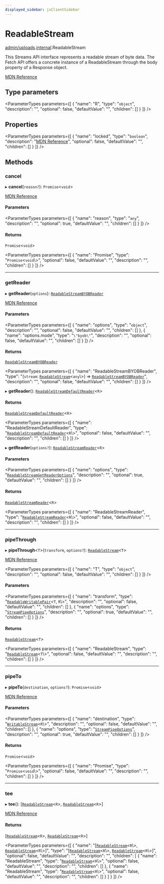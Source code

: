 ```yaml
---
displayed_sidebar: jsClientSidebar
---
```



# ReadableStream

[admin/uploads](../../modules/admin_uploads.mdx).[internal](../../admin_uploads/modules/admin_uploads.internal.mdx).ReadableStream

This Streams API interface represents a readable stream of byte data. The Fetch API offers a concrete instance of a ReadableStream through the body property of a Response object.

[MDN Reference](https://developer.mozilla.org/docs/Web/API/ReadableStream)

## Type parameters

<ParameterTypes parameters={[
  {
    "name": "R",
    "type": "`object`",
    "description": "",
    "optional": false,
    "defaultValue": "",
    "children": []
  }
]} />

## Properties

<ParameterTypes parameters={[
  {
    "name": "locked",
    "type": "`boolean`",
    "description": "[MDN Reference](https://developer.mozilla.org/docs/Web/API/ReadableStream/locked)",
    "optional": false,
    "defaultValue": "",
    "children": []
  }
]} />

## Methods

### cancel

▸ **cancel**(`reason?`): `Promise`<`void`\>

[MDN Reference](https://developer.mozilla.org/docs/Web/API/ReadableStream/cancel)

#### Parameters

<ParameterTypes parameters={[
  {
    "name": "reason",
    "type": "`any`",
    "description": "",
    "optional": true,
    "defaultValue": "",
    "children": []
  }
]} />

#### Returns

`Promise`<`void`\>

<ParameterTypes parameters={[
  {
    "name": "Promise",
    "type": "`Promise`<`void`\\>",
    "optional": false,
    "defaultValue": "",
    "description": "",
    "children": []
  }
]} />

___

### getReader

▸ **getReader**(`options`): [`ReadableStreamBYOBReader`](../../admin_uploads/modules/admin_uploads.internal.mdx#readablestreambyobreader)

[MDN Reference](https://developer.mozilla.org/docs/Web/API/ReadableStream/getReader)

#### Parameters

<ParameterTypes parameters={[
  {
    "name": "options",
    "type": "`object`",
    "description": "",
    "optional": false,
    "defaultValue": "",
    "children": []
  },
  {
    "name": "options.mode",
    "type": "``\"byob\"``",
    "description": "",
    "optional": false,
    "defaultValue": "",
    "children": []
  }
]} />

#### Returns

[`ReadableStreamBYOBReader`](../../admin_uploads/modules/admin_uploads.internal.mdx#readablestreambyobreader)

<ParameterTypes parameters={[
  {
    "name": "ReadableStreamBYOBReader",
    "type": "(`stream`: [`ReadableStream`](../../admin_uploads/modules/admin_uploads.internal.mdx#readablestream)<`any`\\>) => [`ReadableStreamBYOBReader`](../../admin_uploads/modules/admin_uploads.internal.mdx#readablestreambyobreader)",
    "description": "",
    "optional": false,
    "defaultValue": "",
    "children": []
  }
]} />

▸ **getReader**(): [`ReadableStreamDefaultReader`](../../admin_uploads/modules/admin_uploads.internal.mdx#readablestreamdefaultreader)<`R`\>

#### Returns

[`ReadableStreamDefaultReader`](../../admin_uploads/modules/admin_uploads.internal.mdx#readablestreamdefaultreader)<`R`\>

<ParameterTypes parameters={[
  {
    "name": "ReadableStreamDefaultReader",
    "type": "[`ReadableStreamDefaultReader`](../../admin_uploads/modules/admin_uploads.internal.mdx#readablestreamdefaultreader)<`R`\\>",
    "optional": false,
    "defaultValue": "",
    "description": "",
    "children": []
  }
]} />

▸ **getReader**(`options?`): [`ReadableStreamReader`](../../admin_uploads/modules/admin_uploads.internal.mdx#readablestreamreader)<`R`\>

#### Parameters

<ParameterTypes parameters={[
  {
    "name": "options",
    "type": "[`ReadableStreamGetReaderOptions`](admin_uploads.internal.ReadableStreamGetReaderOptions.mdx)",
    "description": "",
    "optional": true,
    "defaultValue": "",
    "children": []
  }
]} />

#### Returns

[`ReadableStreamReader`](../../admin_uploads/modules/admin_uploads.internal.mdx#readablestreamreader)<`R`\>

<ParameterTypes parameters={[
  {
    "name": "ReadableStreamReader",
    "type": "[`ReadableStreamReader`](../../admin_uploads/modules/admin_uploads.internal.mdx#readablestreamreader)<`R`\\>",
    "optional": false,
    "defaultValue": "",
    "description": "",
    "children": []
  }
]} />

___

### pipeThrough

▸ **pipeThrough**<`T`\>(`transform`, `options?`): [`ReadableStream`](../../admin_uploads/modules/admin_uploads.internal.mdx#readablestream)<`T`\>

[MDN Reference](https://developer.mozilla.org/docs/Web/API/ReadableStream/pipeThrough)

<ParameterTypes parameters={[
  {
    "name": "T",
    "type": "`object`",
    "description": "",
    "optional": false,
    "defaultValue": "",
    "children": []
  }
]} />

#### Parameters

<ParameterTypes parameters={[
  {
    "name": "transform",
    "type": "[`ReadableWritablePair`](admin_uploads.internal.ReadableWritablePair.mdx)<`T`, `R`\\>",
    "description": "",
    "optional": false,
    "defaultValue": "",
    "children": []
  },
  {
    "name": "options",
    "type": "[`StreamPipeOptions`](admin_uploads.internal.StreamPipeOptions.mdx)",
    "description": "",
    "optional": true,
    "defaultValue": "",
    "children": []
  }
]} />

#### Returns

[`ReadableStream`](../../admin_uploads/modules/admin_uploads.internal.mdx#readablestream)<`T`\>

<ParameterTypes parameters={[
  {
    "name": "ReadableStream",
    "type": "[`ReadableStream`](../../admin_uploads/modules/admin_uploads.internal.mdx#readablestream)<`T`\\>",
    "optional": false,
    "defaultValue": "",
    "description": "",
    "children": []
  }
]} />

___

### pipeTo

▸ **pipeTo**(`destination`, `options?`): `Promise`<`void`\>

[MDN Reference](https://developer.mozilla.org/docs/Web/API/ReadableStream/pipeTo)

#### Parameters

<ParameterTypes parameters={[
  {
    "name": "destination",
    "type": "[`WritableStream`](../../admin_uploads/modules/admin_uploads.internal.mdx#writablestream)<`R`\\>",
    "description": "",
    "optional": false,
    "defaultValue": "",
    "children": []
  },
  {
    "name": "options",
    "type": "[`StreamPipeOptions`](admin_uploads.internal.StreamPipeOptions.mdx)",
    "description": "",
    "optional": true,
    "defaultValue": "",
    "children": []
  }
]} />

#### Returns

`Promise`<`void`\>

<ParameterTypes parameters={[
  {
    "name": "Promise",
    "type": "`Promise`<`void`\\>",
    "optional": false,
    "defaultValue": "",
    "description": "",
    "children": []
  }
]} />

___

### tee

▸ **tee**(): [[`ReadableStream`](../../admin_uploads/modules/admin_uploads.internal.mdx#readablestream)<`R`\>, [`ReadableStream`](../../admin_uploads/modules/admin_uploads.internal.mdx#readablestream)<`R`\>]

[MDN Reference](https://developer.mozilla.org/docs/Web/API/ReadableStream/tee)

#### Returns

[[`ReadableStream`](../../admin_uploads/modules/admin_uploads.internal.mdx#readablestream)<`R`\>, [`ReadableStream`](../../admin_uploads/modules/admin_uploads.internal.mdx#readablestream)<`R`\>]

<ParameterTypes parameters={[
  {
    "name": "[[`ReadableStream`](../../admin_uploads/modules/admin_uploads.internal.mdx#readablestream)<`R`\\>, [`ReadableStream`](../../admin_uploads/modules/admin_uploads.internal.mdx#readablestream)<`R`\\>]",
    "type": "[[`ReadableStream`](../../admin_uploads/modules/admin_uploads.internal.mdx#readablestream)<`R`\\>, [`ReadableStream`](../../admin_uploads/modules/admin_uploads.internal.mdx#readablestream)<`R`\\>]",
    "optional": false,
    "defaultValue": "",
    "description": "",
    "children": [
      {
        "name": "ReadableStream",
        "type": "[`ReadableStream`](../../admin_uploads/modules/admin_uploads.internal.mdx#readablestream)<`R`\\>",
        "optional": false,
        "defaultValue": "",
        "description": "",
        "children": []
      },
      {
        "name": "ReadableStream",
        "type": "[`ReadableStream`](../../admin_uploads/modules/admin_uploads.internal.mdx#readablestream)<`R`\\>",
        "optional": false,
        "defaultValue": "",
        "description": "",
        "children": []
      }
    ]
  }
]} />
